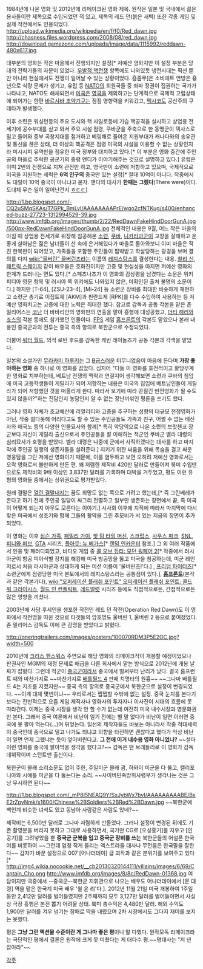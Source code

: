 1984년에 나온 영화 및 2012년에 리메이크된 영화 제목. 원작은 일본 및 국내에서 젊은 용사들이란 제목으로 수입되었던 적 있고, 제목의 레드 던(붉은 새벽) 또한 각종 게임 및 실제 작전에서도 인용되었다.
http://upload.wikimedia.org/wikipedia/en/f/f0/Red_dawn.jpg
http://chasness.files.wordpress.com/2008/08/red_dawn.jpg
http://download.gamezone.com/uploads/image/data/1115992/reddawn-480x617.jpg

대부분의 영화는 작은 마을에서 진행되지만 설정[* 저예산 영화지만 이 설정 부분은 당대의 전략가들의 자문이 있었다. [[우발적 핵전쟁]] 항목에도 나와있듯 냉전시대는 픽션 뿐만 아니라 현실에서도 전쟁이 일어날 수 있는 상황이었다. 흠좀무]은 소비에트 연방은 흉년으로 식량 문제가 생기고, 유럽 등 [[NATO]]의 회원국들 중 좌파 정권이 집권하는 국가가 나타나고, NATO도 해체되면서 [[미국]]은 [[영국]]을 제외하고는 단계적으로 국제적 고립상태에 되어가는 한편 [[바르샤바 조약기구]]는 점점 영향력을 키워갔고, [[멕시코]]도 공산주의 쿠데타가 발생했다.

이후 소련은 워싱턴등의 주요 도시와 핵 사일로등에 기습 핵공격을 실시하고 상업용 전세기에 공수부대를 싣고 와서 주요 시설 점령, 쿠바군을 주축으로 한 동맹군이 텍사스로 밀고 들어와 중부 곡창지대를 점거하고 베링해로 들어온 지원부대가 캐나다와의 송유관 및 통신을 끊은 상태, 더 이상의 핵공격은 점령 미국의 시설을 이용할 수 없는 상황인지라 미시시피 유역만을 점유한 미국 정부와 대치하고 있다.[* 이 부분은 영화 중간에 주인공의 마을로 추락한 공군기의 중령 앤디가 이야기해주는 것으로 설명하고 있다.] 유럽은 이미 2번의 전쟁으로 지쳐 관전만 하고, 영국만이 소련에 저항하고 있으며, 국제적으로 미국을 지원하는 세력은 '''6억 인구의''' 중국만 있는 설정[* 절대 10억이 아니다. 작중에서도 대릴이 10억 중국이 아니냐고 묻자. 앤디의 대사가 '''한때는 그랬다'''(There were)이다. 도대체 무슨 일이 일어난건지 [[ㅎㄷㄷ]]]

http://1.bp.blogspot.com/-CQ2uSMqSKAs/T7GPk_BmLvI/AAAAAAAAPrE/wqo2cfNTKug/s400/enhanced-buzz-27723-1312994529-39.jpg
http://www.imfdb.org/images/thumb/2/22/RedDawnFakeHindDoorGunA.jpg/500px-RedDawnFakeHindDoorGunA.jpg
전체적인 내용은 9월, 어느 작은 마을의 아침 때 상업용 전세기로 위장해 침공해온 [[소련]], [[쿠바]], [[니카라과]]군이 교장을 살해하고 운 좋게 살아남은 젊은 남녀들이 산 속에 은거해있다가 마을로 돌아와보니 이미 마을은 적진 한복판이 되어있고, 가족들을 포함한 주민들이 핍박받고 학살당하는 광경을 보며 결의를 다져 [[wiki:"울버린" 울버린즈]]라는 이름의 [[레지스탕스]]를 결성한다는 내용. [[찰리 신]], [[패트릭 스웨이지]] 같이 배우들은 호화진이지만 고증 및 현실성을 따지면 저예산 영화의 한계가 드러나는 면도 있다.[* 스페츠나츠가 이 영화의 감상평을 남겼다는 소문은 위키피디아 영문 항목 및 러시아 쪽 위키에도 나와있지 않은, 미확인된 출처 불명의 소문이다.] 하지만 [T-64], [ZSU-23-4], [Mi-24] 등 소련군 장비를 최대한 비슷하게 재현하고 소련군 총기로 이집트제 [AKM]과 핀란드제 [RPK]를 다수 수입하여 사용하는 등 저예산 영화치고는 고증에 대한 노력은 최대한 했다. 참고로 감독과 공동 각본을 맡은 존 밀리어스는 [[코난]] 더 바바리안의 영화판의 연출을 맡아 흥행에 대성공했고, [[더티 해리]]와 [[죠스]]의 각본 등에도 참가했던 인물이다. [[FPS]] 게임 [[홈프론트]]의 각본도 맡았으나 본래 내용인 중국군과의 전투는 중국 측의 항의로 북한군으로 수정되었다. 

더불어 [[워터 월드]], 의적 로빈 후드를 감독한 케빈 레이놀즈가 공동 각본과 각색을 맡았다.

일본의 소설가인 [[무라카미 하루키]]는 그 [[B급]]스러운 터무니없음이 마음에 든다며 '''가장 좋아하는 영화''' 중 하나로 이 영화를 꼽았다. 심지어 "다들 이 영화를 호전적이고 황당무계한 영화로 치부하는데, 베트남 전쟁의 맥락과 연결지어 생각해보면 소련과 쿠바의 침입에 미국 고등학생들이 게릴라가 되어 저항하는 내용은 미국의 침입에 베트남인들이 게릴라가 되어 저항했던 것을 떠올리게 한다. 따라서 보기에 따라 끈질긴 반전영화가 될 수도 있지 않을까?"하는 진담인지 농담인지 알 수 없는 장난끼섞인 평론을 쓰기도 했다.

그러나 영화 자체가 초고예산에 리얼리티와 고증을 추구하는 성향의 대규모 전쟁영화가 아닌, 작중 젊다못해 어리다고도 할 수 있는 주인공들도 가족과 친구, 어쩔 수 없는 배신자와 매국노 등의 다양한 인물묘사와 함께[* 특히 악당역으로 나온 소련의 브랏첸코 장군보다 자신이 게릴라 출신으로서 주인공들을 잘 이해하는 적군인 쿠바군 벨라 대령의 심리묘사가 호평을 받았다. 벨라 대령은 나중에 군에서 사직하겠다는 대사를 하고 마지막에 주인공 일행의 생존자들을 살려준다.] 지키기 위한 싸움을 위해 목숨을 걸고 싸운 영웅담을 그린 저예산 영화이기 때문에, 이를 염두하고 보면 오히려 저예산 영화로서는 오락 영화로서 볼만하게 만든 편. 꽤 저렴한 제작비 420만 달러로 만들어져 북미 수입만으로도 제작비의 9배 이상인 3,837만 달러를 기록하며 대박을 거두었고, 평도 이런 유형의 영화들 중에서는 상위권으로 평가받았다.

원래 결말은 [[열린 결말]]내지는 꿈도 희망도 없는 쪽으로 가려고 했는데,[* 즉 그린베레가 온다고 하기 전에 주인공 일당이 싸그리 전멸하고 일부만 생존하는 장면에서 끝, 즉 미국이 어떻게 되는지 아무도 모른다는 이야기.] 시사회 이후에 지적에 따라서 마지막에 다시 찾은 미국에서 성조기와 함께 그들의 활약을 그린 추모비가 서 있는 지금의 장면이 추가되었다.

이 영화는 이후 [[심슨 가족]], [[패밀리 가이]], [[핫 텀 타임 머신]], [[스크럽스]], [[사우스 파크]], [[SNL]], [[피니와 퍼브]], [[GTA]] 시리즈, [[폴아웃: 뉴 베가스]][* [[랜덤 인카운터]] 참조.] 그 외 여러 작품에서 인용 및 패러디되었고, 비디오 게임 중 [[콜 오브 듀티: 모던 워페어 2]][* 작중에서 러시아군이 항공 피아식별 장치를 해킹해 미국 방공망을 뚫고 미국을 침공하는데, 미군 레인저로서 처음 러시아군과 상대하게 되는 미션 이름이 '울버린즈!'다.] , [[프리덤 파이터즈]][* 소련군에게 점령당한 미국 본토에서의 레지스탕스라는 공통점이 있다.], '''[[홈프론트]]'''(본작과 같은 각본가다), [[wiki:"오퍼레이션 플래쉬 포인트" 오퍼레이션 플래쉬 포인트: 콜드 워 크라이시스]], [[월드 인 컨플릭트]], [[레드얼럿]] 시리즈 등에도 직접적으로든, 간접적으로든 많은 영향을 끼쳤다.

2003년에 사담 후세인을 생포한 작전인 레드 던 작전(Operation Red Dawn)도 이 영화에서 작전명을 따온 것으로 타겟들의 암호명도 울버린 1, 울버린 2 등으로 붙여졌었다. 존 밀리어스 감독도 이에 큰 감명을 받았다고 밝혔다.

http://oneringtrailers.com/images/posters/100070RDM3P5E2OC.jpg?width=500

{{{#!html
<iframe width="640" height="360" src="//www.youtube.com/embed/IvWc0ihH6FM" frameborder="0" allowfullscreen></iframe>
}}}

2010년에 [[크리스 헴스워스]] 주연으로 해당 영화의 리메이크작이 개봉할 예정이었으나 판권사인 MGM의 재정 문제로 배급을 다른 회사에서 맡는 방식으로 2012년에 개봉 날짜가 잡혔다. 그런데 적군이 [[중국군]]이라서 중국에서 벌써부터 난리가 났다. 결국 홈프런트 때와 마찬가지로 ~~마찬가지로 [[배틀필드 4]] 판매 치명타의 원흉~~ ~~그나마 배틀필드 4는 지조를 지켰지만~~ 중국 측의 항의로 중국군에서 북한군으로 설정이 변경되었다. ~~이게 대체 몇번이냐~~ 우리로서는 찝찝할 수밖에 없는 설정. 중국 눈치를 본다기 보다는 전반적으로 요즘 게임 제작사나 영화사의 투자자나 이사진이 시대의 흐름에 못 따라간다. 이제는 중국 시장을 생각 안 할 수가 없는데 여전히 미국 내수시장과 영문화권만 본다. 그래서 중국 여론에서 비난이 일기 전에는 별 말 없다가 비난이 일면 이러면 중국에 못 팔아 먹는다(...)며 뒤엎는다. 일선의 제작자들도 바보는 아니라서 작중 적대세력이 중국인데 중국으로 밀고 나가도 되냐고 의향을 타전하면 괜찮다고 했다가 막상 비난이 일면 언제 그랬냐는 듯이 엎어버린다고. '''그 전에 이거 내수용 영화 아니었나?''' ~~설마 이런 영화를 중국에 팔아먹을 생각을 했다고?~~ 감독은 댄 브래들리로 이 영화가 감독 데뷔작이며 스턴트맨 출신이다.

북한군이 몰래 소리소문도 없이 주한, 주일미군 몰래 괌, 하와이 미군을 다 뚫고, 캘리포니아와 시애틀 미군을 다 뚫는다는 소리. ~~사이버민족방위사령부가 생각나는 것은 그냥 무시하면 된다~~

http://1.bp.blogspot.com/_mP8I5NEAQ9Y/SxJybWx7bvI/AAAAAAAAABE/BxE2rZpyNmk/s1600/Chinese%2BSoldiers%2BRed%2BDawn.jpg
~~북한군에 백인계 비슷한 녀석도 있고 동남아 사람같은 사람도 있네?~~

제작비는 6,500만 달러로 그나마 저렴하게 만들었다. 그러나 설정이 변경된 뒤에도 기존 촬영분을 버리지 못하고 그대로 사용하면서, 국기만 CG로 [오성홍기]를 지우고 [인공기]를 그려넣었을 뿐  '''중국군 군복을 입고 중국군 장비를 쓰는''' 북한군들의 어설픈 한국어를 비롯하여 ~~그런데 엄청 작게 들리는 엑스트라들 대사나 무전음은 한국말을 잘한다~~ 갑자기 바꾼 설정으로 007 [어나더데이] 급 괴작과 같은 분위기를 보여주고 있다[* http://img4.wikia.nocookie.net/__cb20130320144111/villains/images/6/69/Captain_Cho.png http://www.imfdb.org/images/8/8c/RedDawn-01368.jpg 여담이지만 극중에서 --중국군--북한군 지휘관으로 나오는 배우도 어나더데이에서 [문 대령] 역을 맡은 한국계 미국 배우 '윌 윤 리'다.]. 2012년 11월 21일 미국 개봉하여 1주일 동안 2,412만 달러를 벌어들였지만 2주째까지 모두 3,127만 달러를 벌어들이면서 사실상 극장 흥행은 본전 뽑기 어려울 상태. 북미 총수익은 4,480만 달러. 해외 수익도 1,900만 달러를 겨우 넘기는 참패로 막을 내렸으며 2차 시장에서도 그다지 재미를 보지는 못했다. 

평은 '''그냥 그런 액션물 수준이란 게 그나마 좋은 평'''이니 말 다했다. 원작모독 리메이크라는 극단적인 평에서 결론은 원작에 크게 못 미쳤다는 게 대다수 평.~~명대사는 "저 년 잡아라"~~

[[각주]]
